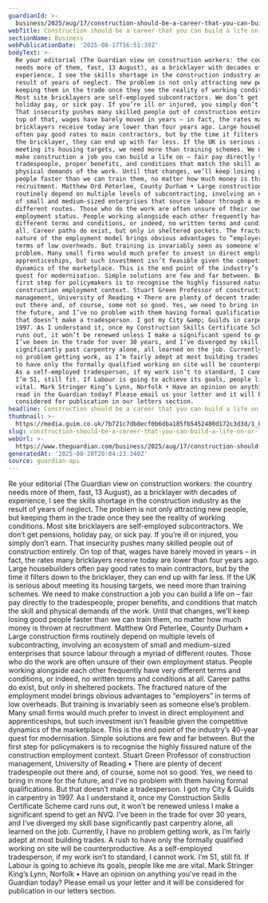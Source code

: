 ```yaml
---
guardianId: >-
  business/2025/aug/17/construction-should-be-a-career-that-you-can-build-a-life-on
webTitle: Construction should be a career that you can build a life on | Letters
sectionName: Business
webPublicationDate: '2025-08-17T16:51:39Z'
bodyText: >-
  Re your editorial (The Guardian view on construction workers: the country
  needs more of them, fast, 13 August), as a bricklayer with decades of
  experience, I see the skills shortage in the construction industry as the
  result of years of neglect. The problem is not only attracting new people, but
  keeping them in the trade once they see the reality of working conditions.
  Most site bricklayers are self-employed subcontractors. We don’t get pensions,
  holiday pay, or sick pay. If you’re ill or injured, you simply don’t earn.
  That insecurity pushes many skilled people out of construction entirely. On
  top of that, wages have barely moved in years – in fact, the rates many
  bricklayers receive today are lower than four years ago. Large housebuilders
  often pay good rates to main contractors, but by the time it filters down to
  the bricklayer, they can end up with far less. If the UK is serious about
  meeting its housing targets, we need more than training schemes. We need to
  make construction a job you can build a life on – fair pay directly to the
  tradespeople, proper benefits, and conditions that match the skill and
  physical demands of the work. Until that changes, we’ll keep losing good
  people faster than we can train them, no matter how much money is thrown at
  recruitment. Matthew Ord Peterlee, County Durham • Large construction firms
  routinely depend on multiple levels of subcontracting, involving an ecosystem
  of small and medium-sized enterprises that source labour through a myriad of
  different routes. Those who do the work are often unsure of their own
  employment status. People working alongside each other frequently have very
  different terms and conditions, or indeed, no written terms and conditions at
  all. Career paths do exist, but only in sheltered pockets. The fractured
  nature of the employment model brings obvious advantages to “employers” in
  terms of low overheads. But training is invariably seen as someone else’s
  problem. Many small firms would much prefer to invest in direct employment and
  apprenticeships, but such investment isn’t feasible given the competitive
  dynamics of the marketplace. This is the end point of the industry’s 40-year
  quest for modernisation. Simple solutions are few and far between. But the
  first step for policymakers is to recognise the highly fissured nature of the
  construction employment context. Stuart Green Professor of construction
  management, University of Reading • There are plenty of decent tradespeople
  out there and, of course, some not so good. Yes, we need to bring in more for
  the future, and I’ve no problem with them having formal qualifications. But
  that doesn’t make a tradesperson. I got my City &amp; Guilds in carpentry in
  1997. As I understand it, once my Construction Skills Certificate Scheme card
  runs out, it won’t be renewed unless I make a significant spend to get an NVQ.
  I’ve been in the trade for over 30 years, and I’ve diverged my skill base
  significantly past carpentry alone, all learned on the job. Currently, I have
  no problem getting work, as I’m fairly adept at most building trades. A rush
  to have only the formally qualified working on site will be counterproductive.
  As a self-employed tradesperson, if my work isn’t to standard, I cannot work.
  I’m 51, still fit. If Labour is going to achieve its goals, people like me are
  vital. Mark Stringer King’s Lynn, Norfolk • Have an opinion on anything you’ve
  read in the Guardian today? Please email us your letter and it will be
  considered for publication in our letters section.
headline: Construction should be a career that you can build a life on
thumbnail: >-
  https://media.guim.co.uk/7b721c7db8ecf0b6dba185fb5452480d172c3d3d/1_0_2786_2229/500.jpg
slug: construction-should-be-a-career-that-you-can-build-a-life-on-or-letters
webUrl: >-
  https://www.theguardian.com/business/2025/aug/17/construction-should-be-a-career-that-you-can-build-a-life-on
generatedAt: '2025-08-28T20:04:23.240Z'
source: guardian-api
---
```

Re your editorial (The Guardian view on construction workers: the country needs more of them, fast, 13 August), as a bricklayer with decades of experience, I see the skills shortage in the construction industry as the result of years of neglect. The problem is not only attracting new people, but keeping them in the trade once they see the reality of working conditions. Most site bricklayers are self-employed subcontractors. We don’t get pensions, holiday pay, or sick pay. If you’re ill or injured, you simply don’t earn. That insecurity pushes many skilled people out of construction entirely. On top of that, wages have barely moved in years – in fact, the rates many bricklayers receive today are lower than four years ago. Large housebuilders often pay good rates to main contractors, but by the time it filters down to the bricklayer, they can end up with far less. If the UK is serious about meeting its housing targets, we need more than training schemes. We need to make construction a job you can build a life on – fair pay directly to the tradespeople, proper benefits, and conditions that match the skill and physical demands of the work. Until that changes, we’ll keep losing good people faster than we can train them, no matter how much money is thrown at recruitment. Matthew Ord Peterlee, County Durham • Large construction firms routinely depend on multiple levels of subcontracting, involving an ecosystem of small and medium-sized enterprises that source labour through a myriad of different routes. Those who do the work are often unsure of their own employment status. People working alongside each other frequently have very different terms and conditions, or indeed, no written terms and conditions at all. Career paths do exist, but only in sheltered pockets. The fractured nature of the employment model brings obvious advantages to “employers” in terms of low overheads. But training is invariably seen as someone else’s problem. Many small firms would much prefer to invest in direct employment and apprenticeships, but such investment isn’t feasible given the competitive dynamics of the marketplace. This is the end point of the industry’s 40-year quest for modernisation. Simple solutions are few and far between. But the first step for policymakers is to recognise the highly fissured nature of the construction employment context. Stuart Green Professor of construction management, University of Reading • There are plenty of decent tradespeople out there and, of course, some not so good. Yes, we need to bring in more for the future, and I’ve no problem with them having formal qualifications. But that doesn’t make a tradesperson. I got my City &amp; Guilds in carpentry in 1997. As I understand it, once my Construction Skills Certificate Scheme card runs out, it won’t be renewed unless I make a significant spend to get an NVQ. I’ve been in the trade for over 30 years, and I’ve diverged my skill base significantly past carpentry alone, all learned on the job. Currently, I have no problem getting work, as I’m fairly adept at most building trades. A rush to have only the formally qualified working on site will be counterproductive. As a self-employed tradesperson, if my work isn’t to standard, I cannot work. I’m 51, still fit. If Labour is going to achieve its goals, people like me are vital. Mark Stringer King’s Lynn, Norfolk • Have an opinion on anything you’ve read in the Guardian today? Please email us your letter and it will be considered for publication in our letters section.
